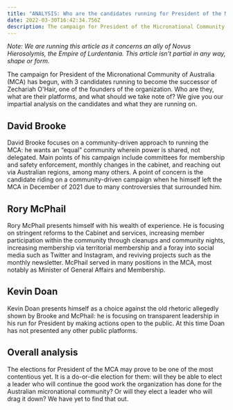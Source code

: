 ```yaml
---
title: "ANALYSIS: Who are the candidates running for President of the Micronational Community of Australia"
date: 2022-03-30T16:42:34.756Z
description: The campaign for President of the Micronational Community of Australia (MCA) has begun, with 3 candidates running to become the successor of Zechariah O'Hair, one of the founders of...
---
```


_Note: We are running this article as it concerns an ally of Novus Hierosolymis, the Empire of Lurdentania. This article isn't partial in any way, shape or form._

The campaign for President of the Micronational Community of Australia (MCA) has begun, with 3 candidates running to become the successor of Zechariah O'Hair, one of the founders of the organization. Who are they, what are their platforms, and what should we take note of? We give you our impartial analysis on the candidates and what they are running on.

## David Brooke

David Brooke focuses on a community-driven approach to running the MCA: he wants an “equal” community wherein power is shared, not delegated. Main points of his campaign include committees for membership and safety enforcement, monthly changes in the cabinet, and reaching out via Australian regions, among many others. A point of concern is the candidate riding on a community-driven campaign when he himself left the MCA in December of 2021 due to many controversies that surrounded him.

## Rory McPhail

Rory McPhail presents himself with his wealth of experience. He is focusing on stringent reforms to the Cabinet and services, increasing member participation within the community through cleanups and community nights, increasing membership via territorial membership and a foray into social media such as Twitter and Instagram, and reviving projects such as the monthly newsletter. McPhail served in many positions in the MCA, most notably as Minister of General Affairs and Membership.

## Kevin Doan

Kevin Doan presents himself as a choice against the old rhetoric allegedly shown by Brooke and McPhail: he is focusing on transparent leadership in his run for President by making actions open to the public. At this time Doan has not presented any other public platforms.

## Overall analysis

The elections for President of the MCA may prove to be one of the most contentious yet. It is a do-or-die election for them: will they be able to elect a leader who will continue the good work the organization has done for the Australian micronational community? Or will they elect a leader who will drag it down? We have yet to find that out.
